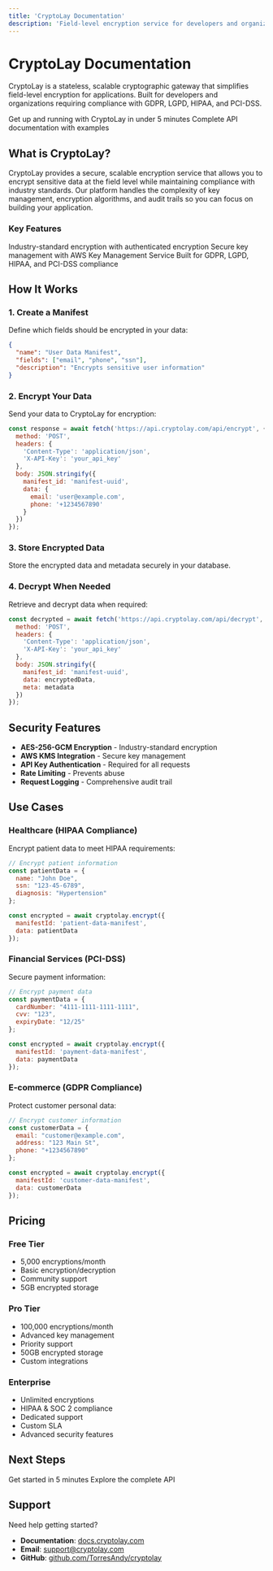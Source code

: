 ```yaml
---
title: 'CryptoLay Documentation'
description: 'Field-level encryption service for developers and organizations requiring compliance with GDPR, LGPD, HIPAA, and PCI-DSS.'
---
```


# CryptoLay Documentation

CryptoLay is a stateless, scalable cryptographic gateway that simplifies field-level encryption for applications. Built for developers and organizations requiring compliance with GDPR, LGPD, HIPAA, and PCI-DSS.

<CardGroup cols={2}>
  <Card
    title="Quick Start"
    href="/quickstart"
    icon="zap"
  >
    Get up and running with CryptoLay in under 5 minutes
  </Card>
  <Card
    title="API Reference"
    href="/api-reference/authentication"
    icon="code"
  >
    Complete API documentation with examples
  </Card>
</CardGroup>

## What is CryptoLay?

CryptoLay provides a secure, scalable encryption service that allows you to encrypt sensitive data at the field level while maintaining compliance with industry standards. Our platform handles the complexity of key management, encryption algorithms, and audit trails so you can focus on building your application.

### Key Features

<CardGroup cols={3}>
  <Card
    title="AES-256-GCM Encryption"
    icon="shield"
  >
    Industry-standard encryption with authenticated encryption
  </Card>
  <Card
    title="AWS KMS Integration"
    icon="key"
  >
    Secure key management with AWS Key Management Service
  </Card>
  <Card
    title="Compliance Ready"
    icon="check-circle"
  >
    Built for GDPR, LGPD, HIPAA, and PCI-DSS compliance
  </Card>
</CardGroup>

## How It Works

### 1. Create a Manifest

Define which fields should be encrypted in your data:

```json
{
  "name": "User Data Manifest",
  "fields": ["email", "phone", "ssn"],
  "description": "Encrypts sensitive user information"
}
```

### 2. Encrypt Your Data

Send your data to CryptoLay for encryption:

```javascript
const response = await fetch('https://api.cryptolay.com/api/encrypt', {
  method: 'POST',
  headers: {
    'Content-Type': 'application/json',
    'X-API-Key': 'your_api_key'
  },
  body: JSON.stringify({
    manifest_id: 'manifest-uuid',
    data: {
      email: 'user@example.com',
      phone: '+1234567890'
    }
  })
});
```

### 3. Store Encrypted Data

Store the encrypted data and metadata securely in your database.

### 4. Decrypt When Needed

Retrieve and decrypt data when required:

```javascript
const decrypted = await fetch('https://api.cryptolay.com/api/decrypt', {
  method: 'POST',
  headers: {
    'Content-Type': 'application/json',
    'X-API-Key': 'your_api_key'
  },
  body: JSON.stringify({
    manifest_id: 'manifest-uuid',
    data: encryptedData,
    meta: metadata
  })
});
```

## Security Features

- **AES-256-GCM Encryption** - Industry-standard encryption
- **AWS KMS Integration** - Secure key management
- **API Key Authentication** - Required for all requests
- **Rate Limiting** - Prevents abuse
- **Request Logging** - Comprehensive audit trail

## Use Cases

### Healthcare (HIPAA Compliance)

Encrypt patient data to meet HIPAA requirements:

```javascript
// Encrypt patient information
const patientData = {
  name: "John Doe",
  ssn: "123-45-6789",
  diagnosis: "Hypertension"
};

const encrypted = await cryptolay.encrypt({
  manifestId: 'patient-data-manifest',
  data: patientData
});
```

### Financial Services (PCI-DSS)

Secure payment information:

```javascript
// Encrypt payment data
const paymentData = {
  cardNumber: "4111-1111-1111-1111",
  cvv: "123",
  expiryDate: "12/25"
};

const encrypted = await cryptolay.encrypt({
  manifestId: 'payment-data-manifest',
  data: paymentData
});
```

### E-commerce (GDPR Compliance)

Protect customer personal data:

```javascript
// Encrypt customer information
const customerData = {
  email: "customer@example.com",
  address: "123 Main St",
  phone: "+1234567890"
};

const encrypted = await cryptolay.encrypt({
  manifestId: 'customer-data-manifest',
  data: customerData
});
```

## Pricing

### Free Tier
- 5,000 encryptions/month
- Basic encryption/decryption
- Community support
- 5GB encrypted storage

### Pro Tier
- 100,000 encryptions/month
- Advanced key management
- Priority support
- 50GB encrypted storage
- Custom integrations

### Enterprise
- Unlimited encryptions
- HIPAA & SOC 2 compliance
- Dedicated support
- Custom SLA
- Advanced security features

## Next Steps

<CardGroup cols={2}>
  <Card
    title="Quick Start"
    href="/quickstart"
    icon="rocket"
  >
    Get started in 5 minutes
  </Card>
  <Card
    title="API Reference"
    href="/api-reference/authentication"
    icon="code"
  >
    Explore the complete API
  </Card>
</CardGroup>

## Support

Need help getting started?

- **Documentation**: [docs.cryptolay.com](https://docs.cryptolay.com)
- **Email**: support@cryptolay.com
- **GitHub**: [github.com/TorresAndy/cryptolay](https://github.com/TorresAndy/cryptolay)
